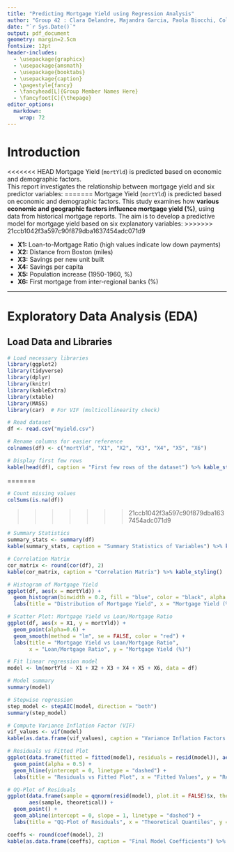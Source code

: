 ```yaml
---
title: "Predicting Mortgage Yield using Regression Analysis"
author: "Group 42 : Clara Delandre, Majandra Garcia, Paola Biocchi, Coline Leteurte"
date: "`r Sys.Date()`"
output: pdf_document
geometry: margin=2.5cm
fontsize: 12pt
header-includes:
  - \usepackage{graphicx}
  - \usepackage{amsmath}
  - \usepackage{booktabs}
  - \usepackage{caption}
  - \pagestyle{fancy}
  - \fancyhead[L]{Group Member Names Here}
  - \fancyfoot[C]{\thepage}
editor_options: 
  markdown: 
    wrap: 72
---
```


# Introduction

<<<<<<< HEAD
Mortgage Yield (`mortYld`) is predicted based on economic and demographic factors.  
This report investigates the relationship between mortgage yield and six predictor variables:
=======
Mortgage Yield (`mortYld`) is predicted based on economic and demographic factors. This study examines how **various economic and geographic factors influence mortgage yield (%)**, using data from historical mortgage reports. The aim is to develop a predictive model for mortgage yield based on six explanatory variables:
>>>>>>> 21ccb1042f3a597c90f879dba1637454adc071d9

-   **X1:** Loan-to-Mortgage Ratio (high values indicate low down
    payments)
-   **X2:** Distance from Boston (miles)
-   **X3:** Savings per new unit built
-   **X4:** Savings per capita
-   **X5:** Population increase (1950-1960, %)
-   **X6:** First mortgage from inter-regional banks (%)

------------------------------------------------------------------------

# Exploratory Data Analysis (EDA)

## Load Data and Libraries

```r
# Load necessary libraries
library(ggplot2)
library(tidyverse)
library(dplyr)
library(knitr)
library(kableExtra)
library(xtable)
library(MASS)
library(car)  # For VIF (multicollinearity check)

# Read dataset
df <- read.csv("myield.csv")

# Rename columns for easier reference
colnames(df) <- c("mortYld", "X1", "X2", "X3", "X4", "X5", "X6")

# Display first few rows
kable(head(df), caption = "First few rows of the dataset") %>% kable_styling()
```

=======
```r
# Count missing values
colSums(is.na(df))

```

>>>>>>> 21ccb1042f3a597c90f879dba1637454adc071d9
```r
# Summary Statistics
summary_stats <- summary(df)
kable(summary_stats, caption = "Summary Statistics of Variables") %>% kable_styling()
```

```r
# Correlation Matrix
cor_matrix <- round(cor(df), 2)
kable(cor_matrix, caption = "Correlation Matrix") %>% kable_styling()
```

```r
# Histogram of Mortgage Yield
ggplot(df, aes(x = mortYld)) + 
  geom_histogram(binwidth = 0.2, fill = "blue", color = "black", alpha = 0.6) +
  labs(title = "Distribution of Mortgage Yield", x = "Mortgage Yield (%)", y = "Count")

# Scatter Plot: Mortgage Yield vs Loan/Mortgage Ratio
ggplot(df, aes(x = X1, y = mortYld)) +
  geom_point(alpha=0.6) +
  geom_smooth(method = "lm", se = FALSE, color = "red") +
  labs(title = "Mortgage Yield vs Loan/Mortgage Ratio", 
       x = "Loan/Mortgage Ratio", y = "Mortgage Yield (%)")

```

```r
# Fit linear regression model
model <- lm(mortYld ~ X1 + X2 + X3 + X4 + X5 + X6, data = df)

# Model summary
summary(model)

# Stepwise regression
step_model <- stepAIC(model, direction = "both")
summary(step_model)
```

```r
# Compute Variance Inflation Factor (VIF)
vif_values <- vif(model)
kable(as.data.frame(vif_values), caption = "Variance Inflation Factors (VIF)") %>% kable_styling()
```

```r
# Residuals vs Fitted Plot
ggplot(data.frame(fitted = fitted(model), residuals = resid(model)), aes(x = fitted, y = residuals)) +
  geom_point(alpha = 0.5) +
  geom_hline(yintercept = 0, linetype = "dashed") +
  labs(title = "Residuals vs Fitted Plot", x = "Fitted Values", y = "Residuals")
```


```r
# QQ-Plot of Residuals
ggplot(data.frame(sample = qqnorm(resid(model), plot.it = FALSE)$x, theoretical = qqline(resid(model), plot.it = FALSE)), 
       aes(sample, theoretical)) +
  geom_point() +
  geom_abline(intercept = 0, slope = 1, linetype = "dashed") +
  labs(title = "QQ-Plot of Residuals", x = "Theoretical Quantiles", y = "Sample Quantiles")
```

```r
coeffs <- round(coef(model), 2)
kable(as.data.frame(coeffs), caption = "Final Model Coefficients") %>% kable_styling()

```
